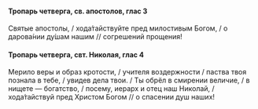 #### Тропарь четверга, св. апостолов, глас 3

Святые апостолы, / хода́тайствуйте пред милостивым Богом, / о дарова́нии ду́шам нашим // согрешений прощения!

#### Тропарь четверга, свт. Николая, глас 4

Мерило веры и образ кротости, / учителя воздержности / паства твоя познала в тебе, / увидев дела твои. / Ты обрёл в смирении величие, / в нищете — богатство, / посему, иерарх и отец наш Николай, / хода́тайствуй пред Христом Богом // о спасении душ наших!
